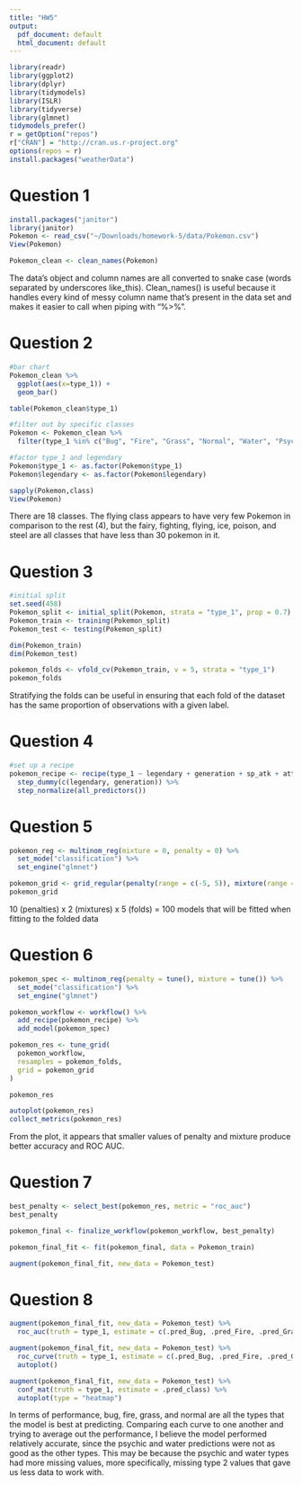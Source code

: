 ```yaml
---
title: "HW5"
output:
  pdf_document: default
  html_document: default
---
```

```r
library(readr)
library(ggplot2)
library(dplyr)
library(tidymodels)
library(ISLR)
library(tidyverse)
library(glmnet)
tidymodels_prefer()
r = getOption("repos")
r["CRAN"] = "http://cran.us.r-project.org"
options(repos = r)
install.packages("weatherData")
```


# Question 1
```r
install.packages("janitor")
library(janitor)
Pokemon <- read_csv("~/Downloads/homework-5/data/Pokemon.csv")
View(Pokemon)

Pokemon_clean <- clean_names(Pokemon)

```

The data's object and column names are all converted to snake case (words separated by underscores like_this). Clean_names() is useful because it handles every kind of messy column name that's present in the data set and makes it easier to call when piping with "%>%".

# Question 2
```r
#bar chart
Pokemon_clean %>%
  ggplot(aes(x=type_1)) +
  geom_bar()

table(Pokemon_clean$type_1)

#filter out by specific classes
Pokemon <- Pokemon_clean %>%
  filter(type_1 %in% c("Bug", "Fire", "Grass", "Normal", "Water", "Psychic"))

#factor type_1 and legendary
Pokemon$type_1 <- as.factor(Pokemon$type_1)
Pokemon$legendary <- as.factor(Pokemon$legendary)

sapply(Pokemon,class)
View(Pokemon)

```
There are 18 classes. The flying class appears to have very few Pokemon in comparison to the rest (4), but the fairy, fighting, flying, ice, poison, and steel are all classes that have less than 30 pokemon in it.  


# Question 3
```r
#initial split
set.seed(458)
Pokemon_split <- initial_split(Pokemon, strata = "type_1", prop = 0.7)
Pokemon_train <- training(Pokemon_split)
Pokemon_test <- testing(Pokemon_split)

dim(Pokemon_train)
dim(Pokemon_test)

pokemon_folds <- vfold_cv(Pokemon_train, v = 5, strata = "type_1")
pokemon_folds
```
Stratifying the folds can be useful in ensuring that each fold of the dataset has the same proportion of observations with a given label.

# Question 4
```r
#set up a recipe
pokemon_recipe <- recipe(type_1 ~ legendary + generation + sp_atk + attack + speed + defense + hp + sp_def, Pokemon_train) %>%
  step_dummy(c(legendary, generation)) %>%
  step_normalize(all_predictors())

```
# Question 5
```r
pokemon_reg <- multinom_reg(mixture = 0, penalty = 0) %>%
  set_mode("classification") %>%
  set_engine("glmnet")

pokemon_grid <- grid_regular(penalty(range = c(-5, 5)), mixture(range = c(0,1)), levels = 10)
pokemon_grid
```
10 (penalties) x 2 (mixtures) x 5 (folds) = 100 models that will be fitted when fitting to the folded data

# Question 6
```r
pokemon_spec <- multinom_reg(penalty = tune(), mixture = tune()) %>%
  set_mode("classification") %>%
  set_engine("glmnet")

pokemon_workflow <- workflow() %>% 
  add_recipe(pokemon_recipe) %>% 
  add_model(pokemon_spec)

pokemon_res <- tune_grid(
  pokemon_workflow,
  resamples = pokemon_folds, 
  grid = pokemon_grid
)

pokemon_res

autoplot(pokemon_res)
collect_metrics(pokemon_res)
```
From the plot, it appears that smaller values of penalty and mixture produce better accuracy and ROC AUC.

# Question 7
```r
best_penalty <- select_best(pokemon_res, metric = "roc_auc")
best_penalty

pokemon_final <- finalize_workflow(pokemon_workflow, best_penalty)

pokemon_final_fit <- fit(pokemon_final, data = Pokemon_train)

augment(pokemon_final_fit, new_data = Pokemon_test) 
```

# Question 8
```r
augment(pokemon_final_fit, new_data = Pokemon_test) %>%
  roc_auc(truth = type_1, estimate = c(.pred_Bug, .pred_Fire, .pred_Grass, .pred_Normal, .pred_Water, .pred_Psychic))

augment(pokemon_final_fit, new_data = Pokemon_test) %>%
  roc_curve(truth = type_1, estimate = c(.pred_Bug, .pred_Fire, .pred_Grass, .pred_Normal, .pred_Water, .pred_Psychic)) %>%
  autoplot()

augment(pokemon_final_fit, new_data = Pokemon_test) %>%
  conf_mat(truth = type_1, estimate = .pred_class) %>%
  autoplot(type = "heatmap")
```
In terms of performance, bug, fire, grass, and normal are all the types that the model is best at predicting. Comparing each curve to one another and trying to average out the performance, I believe the model performed relatively accurate, since the psychic and water predictions were not as good as the other types. This may be because the psychic and water types had more missing values, more specifically, missing type 2 values that gave us less data to work with. 
